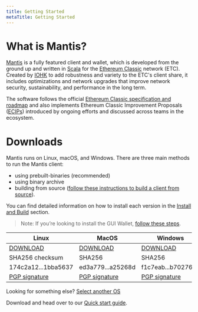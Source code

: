 ```yaml
---
title: Getting Started
metaTitle: Getting Started
---
```


# What is Mantis?

[Mantis](https://mantisclient.io) is a fully featured client and wallet, which is developed from the ground up and written in [Scala](https://www.scala-lang.org/) for the [Ethereum Classic](http://ethereumclassic.org/) network (ETC). Created by [IOHK](http://iohk.io/) to add robustness and variety to the ETC's client share, it includes optimizations and network upgrades that improve network security, sustainability, and performance in the long term.

The software follows the official [Ethereum Classic specification and roadmap](https://ethereumclassic.org/knowledge/roadmap) and also implements Ethereum Classic Improvement Proposals ([ECIPs](https://ecips.ethereumclassic.org/)) introduced by ongoing efforts and discussed across teams in the ecosystem.

# Downloads

Mantis runs on Linux, macOS, and Windows.
There are three main methods to run the Mantis client:

* using prebuilt-binaries (recommended)
* using binary archive
* building from source ([follow these instructions to build a client from source](https://github.com/input-output-hk/mantis-docs/blob/main/content/01-install/04-building-from-source.mdx)).

You can find detailed information on how to install each version in the [Install and Build](#/install) section.

> Note: If you’re looking to install the GUI Wallet, [follow these steps](#/install#).

| Linux | MacOS | Windows |
| --- | --- | --- |
|  [DOWNLOAD](#) | [DOWNLOAD](#) | [DOWNLOAD](#) |
| SHA256 checksum | SHA256 | SHA256 |
| 174c2a12...1bba5637 | ed3a779...a25268d | f1c7eab...b70276a4 |
| [PGP signature](#) | [PGP signature](#) | [PGP signature](#) |

Looking for something else? [Select another OS](#)

Download and head over to our [Quick start guide](#/quick-start).
